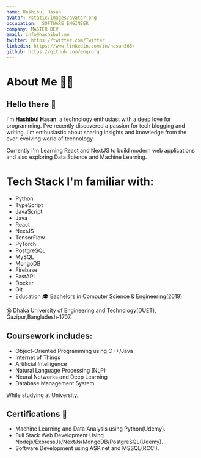 ```yaml
---
name: Hashibul Hasan
avatar: /static/images/avatar.png
occupation:  SOFTWARE ENGINEER 
company: MASTER DEV
email: info@hashibul.me
twitter: https://twitter.com/Twitter
linkedin: https://www.linkedin.com/in/hasan365/
github: https://github.com/engrorg
---
```


# About Me 👨‍💻
## Hello there 👋
I'm **Hashibul Hasan**, a technology enthusiast with a deep love for programming. I've recently discovered a passion for tech blogging and writing. I'm enthusiastic about sharing insights and knowledge from the ever-evolving world of technology.

Currently I'm Learning React and NextJS to build modern web applications and also exploring Data Science and Machine Learning.

# Tech Stack I'm familiar with:
- Python
- TypeScript
- JavaScript
- Java
- React
- NextJS
- TensorFlow
- PyTorch
- PostgreSQL
- MySQL
- MongoDB
- Firebase
- FastAPI
- Docker
- Git
- Education 🎓
Bachelors in Computer Science & Engineering(2019)

@ Dhaka University of Engineering and Technology(DUET), Gazipur,Bangladesh-1707.

## Coursework includes:
- Object-Oriented Programming using C++/Java
- Internet of Things
- Artificial Intelligence
- Natural Language Processing (NLP)
- Neural Networks and Deep Learning
- Database Management System 

While studying at University.

## Certifications 🏅
- Machine Learning and Data Analysis using Python(Udemy).
- Full Stack Web Development Using Nodejs/ExpressJs/NextJs/MongoDB/PostgreSQL(Udemy).
- Software Development using ASP.net and MSSQL(RCCI).